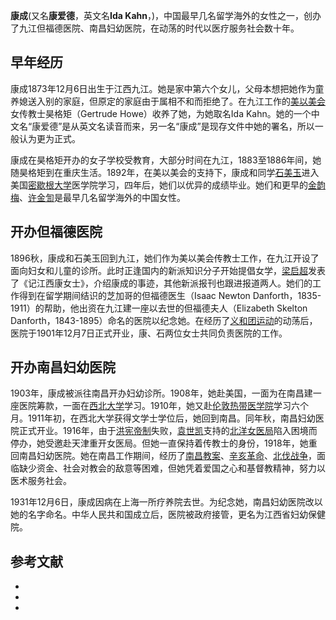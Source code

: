 {{Infobox Person
| name = 康成
| other_names = 康爱德
| image = File:Kang Cheng.jpg
| caption =
| birth_date = {{birth date|1873|12|06}}
| birth_place = [[中国|中国]][[江西|江西]][[九江|九江]]
| death_date = {{death date|1931|11|9}}
| death_place = [[中国|中国]][[上海|上海]]
}}
'''康成'''(又名'''康爱德'''，英文名'''Ida Kahn'''，{{bd|1873年|12月6日|1931年|11月9日}})，中国最早几名留学海外的女性之一，创办了九江但福德医院、南昌妇幼医院，在动荡的时代以医疗服务社会数十年。

==早年经历==
康成1873年12月6日出生于江西九江。她是家中第六个女儿，父母本想把她作为童养媳送入别的家庭，但原定的家庭由于属相不和而拒绝了。在九江工作的[[美以美会|美以美会]]女传教士昊格矩（Gertrude Howe）收养了她，为她取名Ida Kahn。她的一个中文名“康爱德”是从英文名读音而来，另一名“康成”是现存文件中她的署名，所以一般认为更为正式。

康成在昊格矩开办的女子学校受教育，大部分时间在九江，1883至1886年间，她随昊格矩到在重庆生活。1892年，在美以美会的支持下，康成和同学[[石美玉|石美玉]]进入美国[[密歇根大学|密歇根大学]]医学院学习，四年后，她们以优异的成绩毕业。她们和更早的[[金韵梅|金韵梅]]、[[许金訇|许金訇]]是最早几名留学海外的中国女性。

==开办但福德医院==
1896秋，康成和石美玉回到九江，她们作为美以美会传教士工作，在九江开设了面向妇女和儿童的诊所。此时正逢国内的新派知识分子开始提倡女学，[[梁启超|梁启超]]发表了《记江西康女士》，介绍康成的事迹，其他新派报刊也跟进报道两人。她们的工作得到在留学期间结识的芝加哥的但福德医生（Isaac Newton Danforth，1835-1911）的帮助，他出资在九江建一座以去世的但福德夫人（Elizabeth Skelton Danforth，1843-1895）命名的医院以纪念她。在经历了[[义和团运动|义和团运动]]的动荡后，医院于1901年12月7日正式开业，康、石两位女士共同负责医院的工作。

==开办南昌妇幼医院==
1903年，康成被派往南昌开办妇幼诊所。1908年，她赴美国，一面为在南昌建一座医院筹款，一面在[[西北大学_(伊利诺伊州)|西北大学]]学习。1910年，她又赴[[伦敦卫生与热带医学院|伦敦热带医学院]]学习六个月。1911年初，在西北大学获得文学士学位后，她回到南昌。同年秋，南昌妇幼医院正式开业。1916年，由于[[洪宪帝制|洪宪帝制]]失败，[[袁世凯|袁世凯]]支持的[[水阁医院|北洋女医局]]陷入困境而停办，她受邀赴天津重开女医局。但她一直保持着传教士的身份，1918年，她重回南昌妇幼医院。她在南昌工作期间，经历了[[南昌教案|南昌教案]]、[[辛亥革命|辛亥革命]]、[[北伐战争|北伐战争]]，面临缺少资金、社会对教会的敌意等困难，但她凭着爱国之心和基督教精神，努力以医术服务社会。

1931年12月6日，康成因病在上海一所疗养院去世。为纪念她，南昌妇幼医院改以她的名字命名。中华人民共和国成立后，医院被政府接管，更名为江西省妇幼保健院。

==参考文献==
* {{cite journal|author=胡缨|title=历史书写与新女性形像的初立：从梁启超《记江西康女士》一文谈起|journal=近代中国妇女史研究|volume=9|pages=1-29|date=2001年8月}}
* {{cite book|author=Margaret Ernestine Burton|title=Notable Women of Modern China|url=http://www.gutenberg.org/ebooks/14492|year=1912|publisher=Fleming H. Revell Company|pages=115–158|access-date=2015-02-23|archive-date=2017-03-16|archive-url=https://web.archive.org/web/20170316204232/http://www.gutenberg.org/ebooks/14492|dead-url=no}}
* {{cite book|author=Connie A. Shemo|title=The Chinese Medical Ministries of Kang Cheng and Shi Meiyu, 1872–1937: On a Cross-Cultural Frontier of Gender, Race, and Nation|url=http://books.google.com/books?id=zohVoj_Xq5MC|date=16 October 2011|publisher=Lehigh University Press|isbn=978-1-61146-086-5}}